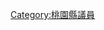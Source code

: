 {{Catnav|頁面分類|人類社會|政治|民意代表|中華民國民意代表|桃園縣議員}}

{{catmore|第17屆桃園縣議員列表}}

[[Category:桃園縣議員|Category:桃園縣議員]]